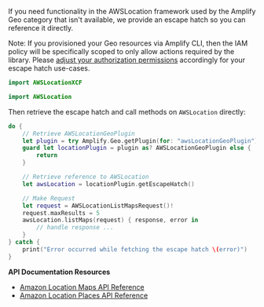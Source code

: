 If you need functionality in the AWSLocation framework used by the Amplify Geo category that isn't available, we provide an escape hatch so you can reference it directly.

Note: If you provisioned your Geo resources via Amplify CLI, then the IAM policy will be specifically scoped to only allow actions required by the library.
Please [adjust your authorization permissions](/lib/geo/existing-resources) accordingly for your escape hatch use-cases.

<BlockSwitcher>

<Block name="Swift Package Manager">

```swift
import AWSLocationXCF
```

</Block>

<Block name="CocoaPods">

```swift
import AWSLocation
```

</Block>

</BlockSwitcher>

Then retrieve the escape hatch and call methods on `AWSLocation` directly:

```swift
do {
    // Retrieve AWSLocationGeoPlugin
    let plugin = try Amplify.Geo.getPlugin(for: "awsLocationGeoPlugin")
    guard let locationPlugin = plugin as? AWSLocationGeoPlugin else {
        return
    }

    // Retrieve reference to AWSLocation
    let awsLocation = locationPlugin.getEscapeHatch()

    // Make Request
    let request = AWSLocationListMapsRequest()!
    request.maxResults = 5
    awsLocation.listMaps(request) { response, error in
        // handle response ...
    }
} catch {
    print("Error occurred while fetching the escape hatch \(error)")
}
```

**API Documentation Resources**

* [Amazon Location Maps API Reference](https://docs.aws.amazon.com/location-maps/latest/APIReference/API_Operations.html)
* [Amazon Location Places API Reference](https://docs.aws.amazon.com/location-places/latest/APIReference/API_Operations.html)